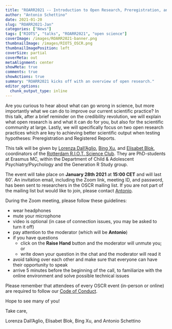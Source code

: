 ```yaml
---
title: "ROARR2021 -- Introduction to Open Research, Preregistration, and Registered Reports"
author: "Antonio Schettino"
date: 2021-01-20
slug: "ROARR2021-Jan"
categories: ["News"]
tags: ["RIOTS", "talks", "ROARR2021", "open science"]
coverImage: /images/ROARR2021-banner.png
thumbnailImage: /images/RIOTS_OSCR.png
thumbnailImagePosition: left
coverSize: partial
coverMeta: out
metaAlignment: center
showMeta: true
comments: true
showActions: true
summary: "ROARR2021 kicks off with an overview of open research."
editor_options: 
  chunk_output_type: inline
---
```


Are you curious to hear about what can go wrong in science, but more importantly what we can do to improve our current scientific practice? In this talk, after a brief reminder on the credibility revolution, we will explain what open research is and what it can do for you, but also for the scientific community at large. Lastly, we will specifically focus on two open research practices which are key to achieving better scientific output when testing hypotheses: Preregistration and Registered Reports.

This talk will be given by [Lorenza Dall'Aglio](https://twitter.com/L_DallAglio), [Bing Xu](https://twitter.com/BingXu_estella), and [Elisabet Blok](https://twitter.com/elisabetbl), coordinators of the [Rotterdam R.I.O.T. Science Club](https://www.riotsciencenl.com/). They are PhD-students at Erasmus MC, within the Department of Child & Adolescent Psychiatry/Psychology and the Generation R Study group.

The event will take place on **January 28th 2021** at **15:00 CET** and will last 60'. An invitation email, including the Zoom link, meeting ID, and password, has been sent to researchers in the OSCR mailing list. If you are not part of the mailing list but would like to join, please contact [Antonio](mailto:schettino@eur.nl).

During the Zoom meeting, please follow these guidelines:

* wear headphones
* mute your microphone
* video is optional (in case of connection issues, you may be asked to turn it off)
* pay attention to the moderator (which will be **Antonio**)
* if you have questions
  - click on the **Raise Hand** button and the moderator will unmute you; or
  - write down your question in the chat and the moderator will read it
* avoid talking over each other and make sure that everyone can have their opportunity to speak
* arrive 5 minutes before the beginning of the call, to familiarize with the online environment and solve possible technical issues

Please remember that attendees of every OSCR event (in-person or online) are required to follow our [Code of Conduct](https://www.openscience-rotterdam.com/coc/).

Hope to see many of you!

Take care,

Lorenza Dall'Aglio, Elisabet Blok, Bing Xu, and Antonio Schettino


